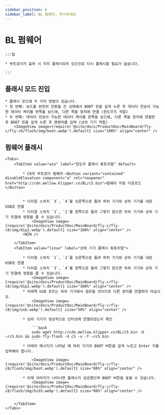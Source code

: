 ```yaml
---
sidebar_position: 6
sidebar_label: BL 펌웨어, 무시하세요
---
```







# BL 펌웨어

    :::팁

    * 부트로더가 출하 시 미리 플래시되어 있으므로 다시 플래시할 필요가 없습니다.

    :::

## 플래시 모드 진입


    * 플래시 모드에 두 가지 방법이 있습니다.
    * 첫 번째: 보드를 완전히 전원을 끈 상태에서 BOOT 핀을 길게 누른 후 데이터 전송이 가능한 데이터 케이블 한쪽을 보드에, 다른 쪽을 장치에 연결 (윈도우즈 적합)
    * 두 번째: 데이터 전송이 가능한 데이터 케이블 한쪽을 보드에, 다른 쪽을 장치에 연결한 후 BOOT 핀을 길게 누른 후 명령어를 입력 (상위 기기 적합)
        <ImageView image={require('@site/docs/ProductDoc/MainBoard/fly-c/fly-c8/flash/img/boot.webp').default} size="100%" align="center" />

## 펌웨어 플래시
    <Tabs>
        <TabItem value="win" label="윈도우 플래시 튜토리얼" default>

            * C8의 부트로더 펌웨어 <Button variant="contained" disableElevation component="a" rel="noopener" href="http://cdn.mellow.klipper.cn/BL/c5.bin">펌웨어 자동 다운로드</Button>


            * 다이얼 스위치 `3`, `4`를 오른쪽으로 돌려 하위 기기와 상위 기기를 내장 USB로 연결
            * 다이얼 스위치 `1`, `2`를 왼쪽으로 돌려 그렇지 않으면 하위 기기와 상위 기기 연결에 영향을 줄 수 있습니다.
                <ImageView image={require('@site/docs/ProductDoc/MainBoard/fly-c/fly-c8/img/dip2.webp').default} size="100%" align="center" />
            <WIN />

        </TabItem>
        <TabItem value="linux" label="상위 기기 플래시 튜토리얼">

            * 다이얼 스위치 `1`, `2`를 오른쪽으로 돌려 하위 기기와 상위 기기를 내장 USB로 연결
            * 다이얼 스위치 `3`, `4`를 왼쪽으로 돌려 그렇지 않으면 하위 기기와 상위 기기 연결에 영향을 줄 수 있습니다.
                <ImageView image={require('@site/docs/ProductDoc/MainBoard/fly-c/fly-c8/img/dip1.webp').default} size="100%" align="center" />
            * 아래쪽 USB 포트는 하위 기기에서 점유될 것이므로 다른 장치를 연결하지 마십시오.
                <ImageView image={require('@site/docs/ProductDoc/MainBoard/fly-c/fly-c8/img/usb.webp').default} size="50%" align="center" />

            * 상위 기기가 정상적으로 인터넷에 연결되었는지 확인

                ```bash
                sudo wget http://cdn.mellow.klipper.cn/BL/c5.bin -O ~/c5.bin && sudo fly-flash -d c5 -u -f ~/c5.bin
                ```
            * 아래의 메시지가 나타날 때 하위 기기의 BOOT 버튼을 길게 누르고 Enter 키를 입력해야 합니다.

                <ImageView image={require('@site/docs/ProductDoc/MainBoard/fly-c/fly-c8/flash/img/boot.webp').default} size="80%" align="center" />

            * 아래 이미지가 나타나면 플래시가 성공했으며 BOOT 버튼을 놓을 수 있습니다.
                <ImageView image={require('@site/docs/ProductDoc/MainBoard/fly-c/fly-c8/flash/img/hid3.webp').default} size="80%" align="center" />


        </TabItem>
    </Tabs>

